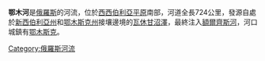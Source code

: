 '''鄂木河'''是[[俄羅斯|俄羅斯]]的河流，位於[[西西伯利亞平原|西西伯利亞平原]]南部，河道全長724公里，發源自處於[[新西伯利亞州|新西伯利亞州]]和[[鄂木斯克州|鄂木斯克州]]接壤邊境的[[瓦休甘沼澤|瓦休甘沼澤]]，最終注入[[額爾齊斯河|額爾齊斯河]]，河口城鎮有[[鄂木斯克|鄂木斯克]]。

[[Category:俄羅斯河流|Category:俄羅斯河流]]

{{俄羅斯地理小作品}}
